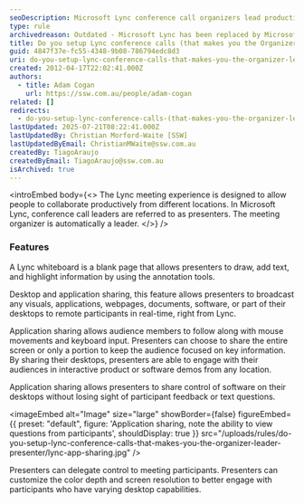 ```yaml
---
seoDescription: Microsoft Lync conference call organizers lead productive remote meetings as presenters with features including whiteboard collaboration, desktop and application sharing.
type: rule
archivedreason: Outdated - Microsoft Lync has been replaced by Microsoft Teams. See https://www.ssw.com.au/rules/rules-to-better-microsoft-teams/
title: Do you setup Lync conference calls (that makes you the Organizer/Leader/Presenter)?
guid: 4847f37e-fc55-4348-9b08-786794edc8d3
uri: do-you-setup-lync-conference-calls-that-makes-you-the-organizer-leader-presenter
created: 2012-04-17T22:02:41.000Z
authors:
  - title: Adam Cogan
    url: https://ssw.com.au/people/adam-cogan
related: []
redirects:
  - do-you-setup-lync-conference-calls-(that-makes-you-the-organizer-leader-presenter)
lastUpdated: 2025-07-21T08:22:41.000Z
lastUpdatedBy: Christian Morford-Waite [SSW]
lastUpdatedByEmail: ChristianMWaite@ssw.com.au
createdBy: TiagoAraujo
createdByEmail: TiagoAraujo@ssw.com.au
isArchived: true
---
```


<introEmbed
  body={<>
The Lync meeting experience is designed to allow people to collaborate productively from different locations. In Microsoft Lync, conference call leaders are referred to as presenters. The meeting organizer is automatically a leader.
  </>}
/>
### Features

A Lync whiteboard is a blank page that allows presenters to draw, add text, and highlight information by using the annotation tools.

Desktop and application sharing, this feature allows presenters to broadcast any visuals, applications, webpages, documents, software, or part of their desktops to remote participants in real-time, right from Lync.

Application sharing allows audience members to follow along with mouse movements and keyboard input. Presenters can choose to share the entire screen or only a portion to keep the audience focused on key information. By sharing their desktops, presenters are able to engage with their audiences in interactive product or software demos from any location.

Application sharing allows presenters to share control of software on their desktops without losing sight of participant feedback or text questions.


<imageEmbed
  alt="Image"
  size="large"
  showBorder={false}
  figureEmbed={{
    preset: "default",
    figure: 'Application sharing, note the ability to view questions from participants',
    shouldDisplay: true
  }}
  src="/uploads/rules/do-you-setup-lync-conference-calls-that-makes-you-the-organizer-leader-presenter/lync-app-sharing.jpg"
/>

Presenters can delegate control to meeting participants. Presenters can customize the color depth and screen resolution to better engage with participants who have varying desktop capabilities.

